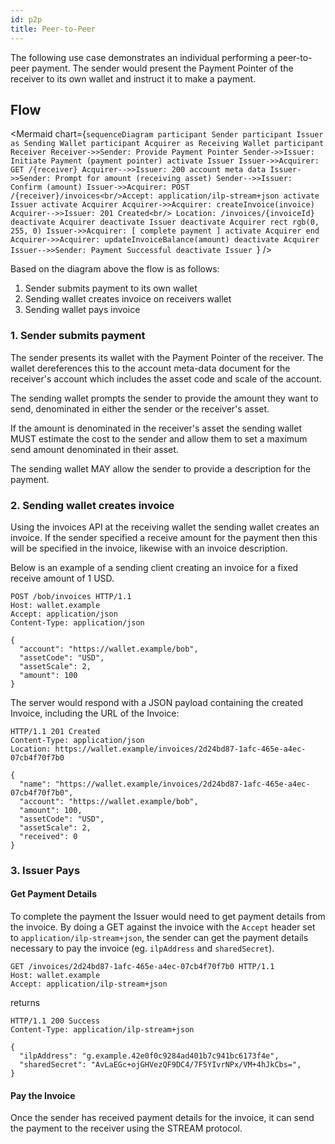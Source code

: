 ```yaml
---
id: p2p
title: Peer-to-Peer
---
```



The following use case demonstrates an individual performing a peer-to-peer
payment. The sender would present the Payment Pointer of the receiver to its own
wallet and instruct it to make a payment.

## Flow

<Mermaid
  chart={`sequenceDiagram
participant Sender
participant Issuer as Sending Wallet
participant Acquirer as Receiving Wallet
participant Receiver
Receiver->>Sender: Provide Payment Pointer
Sender->>Issuer: Initiate Payment (payment pointer)
activate Issuer
Issuer->>Acquirer: GET /{receiver}
Acquirer-->>Issuer: 200 account meta data
Issuer->>Sender: Prompt for amount (receiving asset)
Sender-->>Issuer: Confirm (amount)
Issuer->>Acquirer: POST /{receiver}/invoices<br/>Accept: application/ilp-stream+json
activate Issuer
activate Acquirer
Acquirer->>Acquirer: createInvoice(invoice)
Acquirer-->>Issuer: 201 Created<br/> Location: /invoices/{invoiceId}
deactivate Acquirer
deactivate Issuer
deactivate Acquirer
rect rgb(0, 255, 0)
    Issuer->>Acquirer: [ complete payment ]
    activate Acquirer
end
Acquirer->>Acquirer: updateInvoiceBalance(amount)
deactivate Acquirer
Issuer-->>Sender: Payment Successful
deactivate Issuer
`}
/>

Based on the diagram above the flow is as follows:

1. Sender submits payment to its own wallet
2. Sending wallet creates invoice on receivers wallet
3. Sending wallet pays invoice

### 1. Sender submits payment

The sender presents its wallet with the Payment Pointer of the receiver. The
wallet dereferences this to the account meta-data document for the receiver's
account which includes the asset code and scale of the account.

The sending wallet prompts the sender to provide the amount they want to send,
denominated in either the sender or the receiver's asset.

If the amount is denominated in the receiver's asset the sending wallet MUST
estimate the cost to the sender and allow them to set a maximum send amount
denominated in their asset.

The sending wallet MAY allow the sender to provide a description for the
payment.

### 2. Sending wallet creates invoice

Using the invoices API at the receiving wallet the sending wallet creates an
invoice. If the sender specified a receive amount for the payment then this will
be specified in the invoice, likewise with an invoice description.

Below is an example of a sending client creating an invoice for a fixed receive
amount of 1 USD.

```http
POST /bob/invoices HTTP/1.1
Host: wallet.example
Accept: application/json
Content-Type: application/json

{
  "account": "https://wallet.example/bob",
  "assetCode": "USD",
  "assetScale": 2,
  "amount": 100
}
```

The server would respond with a JSON payload containing the created Invoice,
including the URL of the Invoice:

```http
HTTP/1.1 201 Created
Content-Type: application/json
Location: https://wallet.example/invoices/2d24bd87-1afc-465e-a4ec-07cb4f70f7b0

{
  "name": "https://wallet.example/invoices/2d24bd87-1afc-465e-a4ec-07cb4f70f7b0",
  "account": "https://wallet.example/bob",
  "amount": 100,
  "assetCode": "USD",
  "assetScale": 2,
  "received": 0
}
```

### 3. Issuer Pays

#### Get Payment Details

To complete the payment the Issuer would need to get payment details from the
invoice. By doing a GET against the invoice with the `Accept` header set to
`application/ilp-stream+json`, the sender can get the payment details necessary
to pay the invoice (eg. `ilpAddress` and `sharedSecret`).

```http
GET /invoices/2d24bd87-1afc-465e-a4ec-07cb4f70f7b0 HTTP/1.1
Host: wallet.example
Accept: application/ilp-stream+json
```
returns

```http
HTTP/1.1 200 Success
Content-Type: application/ilp-stream+json

{
  "ilpAddress": "g.example.42e0f0c9284ad401b7c941bc6173f4e",
  "sharedSecret": "AvLaEGc+ojGHVezQF9DC4/7F5YIvrNPx/VM+4hJkCbs=",
}
```

#### Pay the Invoice

Once the sender has received payment details for the invoice, it can send the
payment to the receiver using the STREAM protocol.

